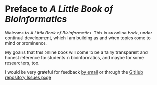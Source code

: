 # Preface to _A Little Book of Bioinformatics_ {.unnumbered}

Welcome to _A Little Book of Bioinformatics_. This is an online book, under continual development, which I am building as and when topics come to mind or prominence.

My goal is that this online book will come to be a fairly transparent and honest reference for students in bioinformatics, and maybe for some researchers, too.

I would be very grateful for feedback [by email]({{< var admin.email >}}) or through the [GitHub repository Issues page]({{< var github.issues >}})